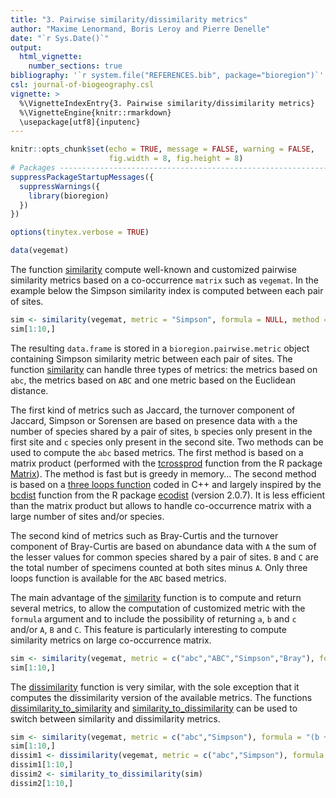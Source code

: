 ```yaml
---
title: "3. Pairwise similarity/dissimilarity metrics"
author: "Maxime Lenormand, Boris Leroy and Pierre Denelle"
date: "`r Sys.Date()`"
output: 
  html_vignette:
    number_sections: true
bibliography: '`r system.file("REFERENCES.bib", package="bioregion")`' 
csl: journal-of-biogeography.csl    
vignette: >
  %\VignetteIndexEntry{3. Pairwise similarity/dissimilarity metrics}
  %\VignetteEngine{knitr::rmarkdown}
  \usepackage[utf8]{inputenc}
---
```


```r

knitr::opts_chunk$set(echo = TRUE, message = FALSE, warning = FALSE,
                      fig.width = 8, fig.height = 8)
# Packages --------------------------------------------------------------------
suppressPackageStartupMessages({
  suppressWarnings({
    library(bioregion)
  })
})

options(tinytex.verbose = TRUE)

```

```r
data(vegemat)
```

The function [similarity](https://bioRgeo.github.io/bioregion/reference/similarity.html) 
compute well-known and customized pairwise similarity metrics based on a 
co-occurrence `matrix` such as `vegemat`. In the example below the Simpson similarity
index is computed between each pair of sites.

``` r
sim <- similarity(vegemat, metric = "Simpson", formula = NULL, method = "prodmat")
sim[1:10,]
```

The resulting `data.frame` is stored in a 
`bioregion.pairwise.metric` object containing Simpson similarity metric between each 
pair of sites. The function [similarity](https://bioRgeo.github.io/bioregion/reference/similarity.html) 
can handle three types of metrics: the metrics based on `abc`, the metrics based 
on `ABC` and one metric based on the Euclidean distance. 

The first kind of metrics such as Jaccard, the turnover component of Jaccard, 
Simpson or Sorensen are based on presence data with `a` the number of species 
shared by a pair of 
sites, `b` species only present in the first site and `c` species only present 
in the second site. Two methods can be used to compute the `abc` based metrics. 
The first method is based on a matrix product (performed with the [tcrossprod](https://www.rdocumentation.org/packages/Matrix/versions/1.5-1/topics/matrix-products) 
function from the R package [Matrix](https://www.rdocumentation.org/packages/Matrix/versions/1.5-1)). 
The method is fast but is greedy in memory... The second method is 
based on a [three loops function](https://github.com/bioRgeo/bioregion/blob/master/src/abc.cpp) 
coded in C++ and largely inspired by the [bcdist](https://www.rdocumentation.org/packages/ecodist/versions/2.0.9/topics/bcdist) 
function from the R package [ecodist](https://www.rdocumentation.org/packages/ecodist/versions/2.0.9) 
(version 2.0.7). It is less efficient than the matrix product but allows to handle 
co-occurrence matrix with a large number of sites and/or species.

The second kind of metrics such as Bray-Curtis and the turnover component of 
Bray-Curtis are based on abundance data with `A` the sum of the lesser values for 
common species shared by a pair of sites. `B` and `C` are the total number of 
specimens counted at both sites minus `A`. Only three loops function is 
available for the `ABC` based metrics. 

The main advantage of the [similarity](https://bioRgeo.github.io/bioregion/reference/similarity.html) 
function is to compute and return several metrics, to allow the computation of
customized metric with the `formula` argument and to include the possibility of
returning `a`, `b` and `c` and/or `A`, `B` and `C`. This feature is particularly 
interesting to compute similarity metrics on large co-occurrence matrix. 

``` r
sim <- similarity(vegemat, metric = c("abc","ABC","Simpson","Bray"), formula =c("(b + c) / (a + b + c)", "(B + C) / (2*A + B + C)"))
sim[1:10,]
```

The [dissimilarity](https://bioRgeo.github.io/bioregion/reference/dissimilarity.html) 
function is very similar, with the sole exception that it computes the 
dissimilarity version of the available metrics. The functions [dissimilarity_to_similarity](https://bioRgeo.github.io/bioregion/reference/dissimilarity_to_similarity.html) and [similarity_to_dissimilarity](https://bioRgeo.github.io/bioregion/reference/dissimilarity_to_similarity.html)
can be used to switch between similarity and dissimilarity metrics.

``` r
sim <- similarity(vegemat, metric = c("abc","Simpson"), formula = "(b + c) / (a + b + c)")
sim[1:10,]
dissim1 <- dissimilarity(vegemat, metric = c("abc","Simpson"), formula = "(b + c) / (a + b + c)")
dissim1[1:10,]
dissim2 <- similarity_to_dissimilarity(sim)
dissim2[1:10,]
```


